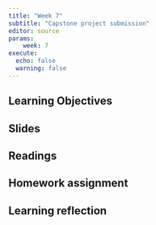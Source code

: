 ```yaml
---
title: "Week 7"
subtitle: "Capstone project submission"
editor: source
params:
    week: 7
execute: 
  echo: false
  warning: false
---
```


## Learning Objectives

## Slides

## Readings

## Homework assignment

## Learning reflection

